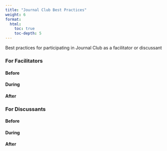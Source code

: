 ```yaml
---
title: "Journal Club Best Practices"
weight: 6
format: 
  html: 
    toc: true
    toc-depth: 5
---
```


Best practices for participating in Journal Club as a facilitator or discussant

### For Facilitators

#### Before

#### During

#### After

### For Discussants

#### Before

#### During

#### After
